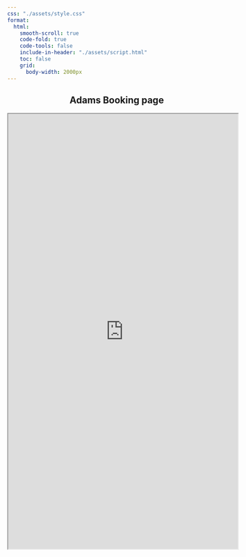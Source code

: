 ```yaml
---
css: "./assets/style.css"
format:
  html:
    smooth-scroll: true
    code-fold: true
    code-tools: false
    include-in-header: "./assets/script.html"    
    toc: false
    grid:
      body-width: 2000px
---
```


<center> 

## Adams Booking page




```{=html}
<iframe src="https://script.google.com/macros/s/AKfycbxfJHBJJy9B7bi6SEZhcAF4-MtMxG6lpKG1UlCa68yyUS_IA4ADWZTeIjr-n5DLmNKW/exec" width="105%" height="1000px"></iframe>
```

</center>
